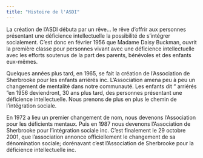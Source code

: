 ```yaml
---
title: "Histoire de l'ASDI"
---
```


La création de l’ASDI débuta par un rêve… le rêve d’offrir aux personnes présentant une déficience intellectuelle la possibilité de s’intégrer socialement. C’est donc en février 1956 que Madame Daisy Buckman, ouvrit la première classe pour personnes vivant avec une déficience intellectuelle avec les efforts soutenus de la part des parents, bénévoles et des enfants eux-mêmes.

Quelques années plus tard, en 1965, se fait la création de l’Association de Sherbrooke pour les enfants arriérés inc. L’Association amena peu à peu un changement de mentalité dans notre communauté. Les enfants dit “ arriérés ”en 1956 deviendront, 30 ans plus tard, des personnes présentant une déficience intellectuelle. Nous prenons de plus en plus le chemin de l’intégration sociale.

En 1972 a lieu un premier changement de nom, nous devenons l’Association pour les déficients mentaux. Puis en 1987 nous devenons l’Association de Sherbrooke pour l’intégration sociale inc. C’est finalement le 29 octobre 2001, que l’association annonce officiellement le changement de sa dénomination sociale; dorénavant c’est l’Association de Sherbrooke pour la déficience intellectuelle inc.
